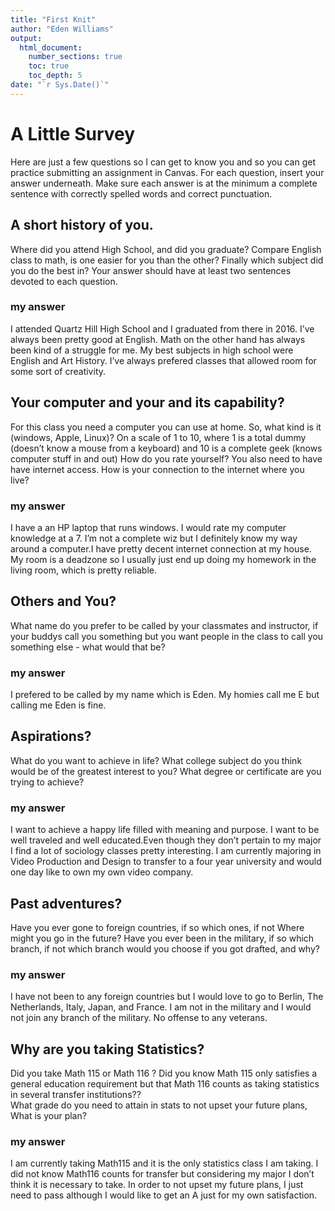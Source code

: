 ```yaml
---
title: "First Knit"
author: "Eden Williams"
output: 
  html_document:
    number_sections: true
    toc: true
    toc_depth: 5
date: "`r Sys.Date()`"   
---
```


# A Little Survey

Here are just a few questions so I can get to know you and so you can get practice submitting an assignment in Canvas.  For each question, insert your answer underneath. Make sure each answer is at the minimum a complete sentence with correctly spelled words and correct punctuation. 

## A short history of you.  
Where did you attend High School, and did you graduate? Compare English class to math, is one easier for you than the other? Finally which subject did you do the best in? Your answer should have at least two sentences devoted to each question.  
  
### my answer     
I attended Quartz Hill High School and I graduated from there in 2016. I've always been pretty good at English. Math on the other hand has always been kind of a struggle for me. My best subjects in high school were English and Art History. I've always prefered classes that allowed room for some sort of creativity.
     


## Your computer and your and its capability?  
 For this class  you need a computer you can use at home.  So, what kind is it (windows, Apple, Linux)?  On a scale of 1 to 10, where 1 is a total dummy (doesn't know a mouse from a keyboard) and 10 is a complete geek (knows computer stuff in and out) How do you rate yourself?  You also need to have have internet access. How is your connection to the internet where you live?

### my answer   
I have a an HP laptop that runs windows. I would rate my computer knowledge at a 7. I'm not a complete wiz but I definitely know my way around a computer.I have pretty decent internet connection at my house. My room is a deadzone so I usually just end up doing my homework in the living room, which is pretty reliable.
   

## Others and You?   
What name do you prefer to be called by your classmates and instructor, if your buddys call you something but you want people in the class to call you something else - what would that be? 

### my answer     
I prefered to be called by my name which is Eden. My homies call me E but calling me Eden is fine.
   
 




## Aspirations?   
What do you want to achieve in life?  What college subject do you think would be of the greatest interest to you? What degree or certificate are you trying to achieve?

### my answer     
I want to achieve a happy life filled with meaning and purpose. I want to be well traveled and well educated.Even though they don't pertain to my major I find a lot of sociology classes pretty interesting. I am currently majoring in Video Production and Design to transfer to a four year university and would one day like to own my own video company. 
   
 




## Past adventures?  
Have you ever gone to foreign countries, if so which ones, if not Where might you go in the future?  Have you ever been in the military, if so which branch, if not which branch would you choose if you got drafted, and why?

### my answer     
I have not been to any foreign countries but I would love to go to Berlin, The Netherlands, Italy, Japan, and France. I am not in the military and I would not join any branch of the military. No offense to any veterans.
  




## Why are you taking Statistics?  
Did you take Math 115 or Math 116 ?  Did you know Math 115 only satisfies a general education requirement but that Math 116 counts as taking statistics in several transfer institutions??  
What grade do you need to attain in stats to not upset your future plans, What is your plan?  
 

### my answer     
I am currently taking Math115 and it is the only statistics class I am taking. I did not know Math116 counts for transfer but considering my major I don't think it is necessary to take. In order to not upset my future plans, I just need to pass although I would like to get an A just for my own satisfaction. 
   
 






  




